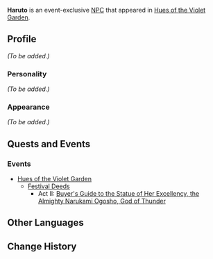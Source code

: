 {{Meta
<!-- Remove this template after adding the missing info -->
|missing_NPC_profile  = yes
}}
{{Character Infobox
|type             = Event NPC
|image            = NPC Haruto.png
|region           = Inazuma
|title            = Doushin
|affiliation      = Tenryou Commission
|voiceEN          = 
|voiceCN          = 
|voiceJP          = 
}}
'''Haruto''' is an event-exclusive [[NPC]] that appeared in [[Hues of the Violet Garden]].
<!--
==Location==
<gallery hideaddbutton="true" captionalign="center">
NPC Location Haruto.png|Haruto's location
NPC Location Haruto Context.png|Additional context
</gallery>
-->
==Profile==
<!--detailed story/lore information goes here-->
''(To be added.)''

===Personality===
''(To be added.)''

===Appearance===
''(To be added.)''

==Quests and Events==
===Events===
* [[Hues of the Violet Garden]]
** [[Festival Deeds]]
*** Act II: [[Buyer's Guide to the Statue of Her Excellency, the Almighty Narukami Ogosho, God of Thunder]]
<!--
==Idle Quotes==
* "(Text)" ''(Description)'' Description is only needed if they have idle quotes that change based on time of day, or change from clearing certain quests
** "(Text)" ''(Voice-Over)'' Used if the audio voiceline is different from the text displayed over their heads

==Dialogue==
{{Dialogue start}}
:'''Haruto:'''
{{Dialogue end}}

==Trivia==
-->
==Other Languages==
{{Other Languages|default_hidden = 1
|en      = Haruto
|zhs     = 阳斗
|zhs_rm  = Yángdòu
|zht     = 陽斗
|zht_rm  = Yángdòu
|ja      = 陽斗
|ja_rm   = Haruto
|ko      = 하루토
|ko_rm   = 
|es      = Haruto
|fr      = Haruto
|ru      = Харуто
|th      = Haruto
|vi      = Haruto
|de      = Haruto
|id      = Haruto
|pt      = Haruto
}}

==Change History==
{{Change History|2.6}}
<!--
==References==
{{Reflist}}
-->